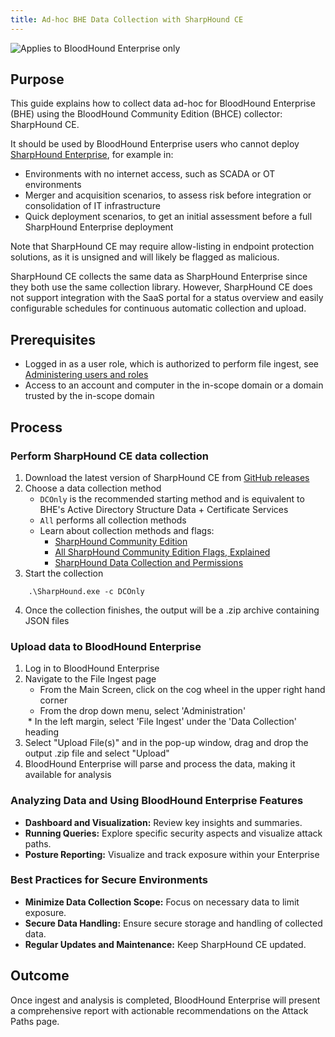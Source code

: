 ```yaml
---
title: Ad-hoc BHE Data Collection with SharpHound CE
---
```


<img noZoom src="/assets/enterprise-edition-pill-tag.svg" alt="Applies to BloodHound Enterprise only" />

## Purpose

This guide explains how to collect data ad-hoc for BloodHound Enterprise (BHE) using the BloodHound Community Edition (BHCE) collector: SharpHound CE.

It should be used by BloodHound Enterprise users who cannot deploy [SharpHound Enterprise](/collect-data/sharphound/install/system-requirements), for example in:

* Environments with no internet access, such as SCADA or OT environments
* Merger and acquisition scenarios, to assess risk before integration or consolidation of IT infrastructure
* Quick deployment scenarios, to get an initial assessment before a full SharpHound Enterprise deployment

Note that SharpHound CE may require allow-listing in endpoint protection solutions, as it is unsigned and will likely be flagged as malicious.

SharpHound CE collects the same data as SharpHound Enterprise since they both use the same collection library. However, SharpHound CE does not support integration with the SaaS portal for a status overview and easily configurable schedules for continuous automatic collection and upload.

## Prerequisites

* Logged in as a user role, which is authorized to perform file ingest, see [Administering users and roles](/manage-bloodhound/auth/users-and-roles)
* Access to an account and computer in the in-scope domain or a domain trusted by the in-scope domain

## Process

### Perform SharpHound CE data collection

1. Download the latest version of SharpHound CE from [GitHub releases](https://github.com/SpecterOps/SharpHound/releases/latest)
2. Choose a data collection method
   * `DCOnly` is the recommended starting method and is equivalent to BHE's Active Directory Structure Data + Certificate Services
   * `All` performs all collection methods
   * Learn about collection methods and flags:
     * [SharpHound Community Edition](/collect-data/ce-collection/sharphound)
     * [All SharpHound Community Edition Flags, Explained](/collect-data/ce-collection/sharphound-flags)
     * [SharpHound Data Collection and Permissions](/collect-data/permissions)
3. Start the collection

```
    .\SharpHound.exe -c DCOnly
```

4. Once the collection finishes, the output will be a .zip archive containing JSON files

### Upload data to BloodHound Enterprise

1. Log in to BloodHound Enterprise
2. Navigate to the File Ingest page
   * From the Main Screen, click on the cog wheel in the upper right hand corner
   * From the drop down menu, select 'Administration'
   <Frame>
     <img src="/assets/image-60.png" alt="" />
   </Frame>
   * In the left margin, select 'File Ingest' under the 'Data Collection' heading
   <Frame>
     <img src="/assets/image-61.png" alt="" />
   </Frame>
3. Select "Upload File(s)" and in the pop-up window, drag and drop the output .zip file and select "Upload"
   <Frame>
     <img src="/assets/image-62.png" alt="" />
   </Frame>
4. BloodHound Enterprise will parse and process the data, making it available for analysis

### Analyzing Data and Using BloodHound Enterprise Features

* **Dashboard and Visualization:** Review key insights and summaries.
* **Running Queries:** Explore specific security aspects and visualize attack paths.
* **Posture Reporting:** Visualize and track exposure within your Enterprise

### Best Practices for Secure Environments

* **Minimize Data Collection Scope:** Focus on necessary data to limit exposure.
* **Secure Data Handling:** Ensure secure storage and handling of collected data.
* **Regular Updates and Maintenance:** Keep SharpHound CE updated.

## Outcome

Once ingest and analysis is completed, BloodHound Enterprise will present a comprehensive report with actionable recommendations on the Attack Paths page.
